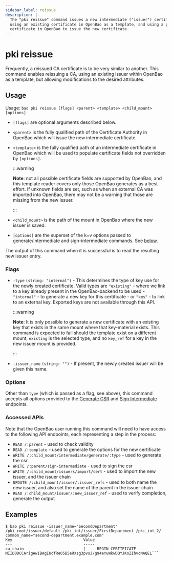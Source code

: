 ```yaml
---
sidebar_label: reissue
description: |-
  The "pki reissue" command issues a new intermediate ("issuer") certificate,
  using an existing certificate in OpenBao as a template, and using a parent
  certificate in OpenBao to issue the new certificate.
---
```


# pki reissue

Frequently, a reissued CA certificate is to be very similar to another.
This command enables reissuing a CA, using an existing issuer within
OpenBao as a template, but allowing modifications to the desired attributes.

## Usage

Usage: `bao pki reissue [flags] <parent> <template> <child_mount> [options]`

- `[flags]` are optional arguments described below.

- `<parent>` is the fully qualified path of the Certificate Authority in OpenBao
  which will issue the new intermediate certificate.

- `<template>` is the fully qualified path of an intermediate certificate in OpenBao
  which will be used to populate certificate fields not overridden by `[options]`.

  :::warning

  **Note**: not all possible certificate fields are supported by OpenBao, and
  this template reader covers only those OpenBao generates as a best effort. If
  unknown fields are set, such as when an external CA was imported into OpenBao,
  there may not be a warning that those are missing from the new issuer.

  :::

- `<child_mount>` is the path of the mount in OpenBao where the new issuer is saved.

- `[options]` are the superset of the k=v options passed to generate/intermediate
  and sign-intermediate commands.  See [below](reissue.mdx#options).

The output of this command when it is successful is to read the resulting new
issuer entry.

### Flags

- `-type` `(string: "internal")` - This determines the type of key use for the
   newly created certificate.  Valid types are `"existing"` - where we link to
   a key already present in the OpenBao-backend to be used - `"internal"` - to
   generate a new key for this certificate - or `"kms"` - to link to an external
   key.  Exported keys are not available through this API.

  :::warning

  **Note**: It is only possible to generate a new certificate with an existing
  key that exists in the same mount where that key-material exists. This command
  is expected to fail should the template exist on a different mount, `existing`
  is the selected type, and no `key_ref` for a key in the new issuer mount is
  provided.

  :::

- `-issuer_name` `(string: "")` - If present, the newly created issuer will be
   given this name.

### Options

Other than `type` (which is passed as a flag, see above), this command accepts
all options provided to the
[Generate CSR](/api-docs/secret/pki#generate-intermediate-csr) and
[Sign Intermediate](/api-docs/secret/pki#sign-intermediate) endpoints.

### Accessed APIs

Note that the OpenBao user running this command will need to have access to the
following API endpoints, each representing a step in the process:

 - `READ /:parent` - used to check validity
 - `READ /:template` - used to generate the options for the new certificate
 - `WRITE /:child_mount/intermediate/generate/:type` - used to generate the csr
 - `WRITE /:parent/sign-intermediate` - used to sign the csr
 - `WRITE /:child_mount/issuers/import/cert` - used to import the new issuer,
 and the issuer chain
 - `UPDATE /:child_mount/issuer/:issuer_refs` - used to both name the new
 issuer, and also set the name of the parent in the issuer chain
 - `READ /:child_mount/issuer/:new_issuer_ref` - used to verify completion,
 generate the output

## Examples

```shell-session
$ bao pki reissue -issuer_name="SecondDepartment" /pki_root/issuer/default /pki_int/issuer/FirstDepartment /pki_int_2/ common_name="second-department.example.com"
Key                               Value
---                               -----
ca_chain                          [-----BEGIN CERTIFICATE-----
MIID0DCCArigAwIBAgIUdfRe05B5eRXsg3pvsJ/g94eYuWkwDQYJKoZIhvcNAQEL```
